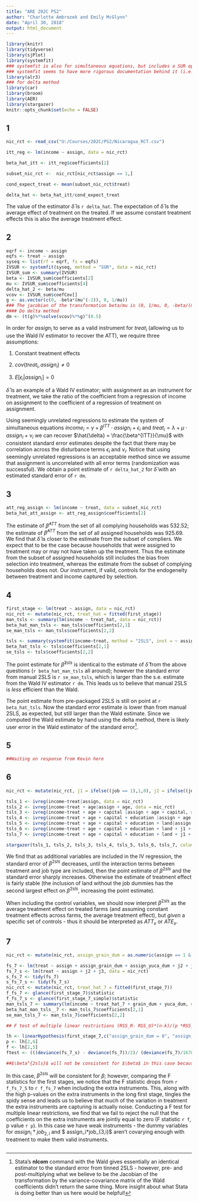 ```yaml
---
title: "ARE 202C PS2"
author: "Charlotte Ambrozek and Emily McGlynn"
date: "April 30, 2018"
output: html_document
---
```


```r
library(knitr)
library(tidyverse)
library(sjPlot)
library(systemfit)
### systemfit is also for simultaneous equations, but includes a SUR option
### systemfit seems to have more rigorous documentation behind it (i.e. pubs in journal of statistical software), let's use that one (sem is also an option)
library(alr3)
### for delta method
library(car)
library(broom)
library(AER)
library(stargazer)
knitr::opts_chunk$set(echo = FALSE)
```

## 1

```r
nic_rct <- read_csv("U:/Courses/202C/PS2/Nicaragua_RCT.csv")

itt_reg <- lm(income ~ assign, data = nic_rct)

beta_hat_itt <- itt_reg$coefficients[2]

subset_nic_rct <-  nic_rct[nic_rct$assign == 1,]

cond_expect_treat <- mean(subset_nic_rct$treat)

delta_hat <- beta_hat_itt/cond_expect_treat
```
The value of the estimator $\hat{\delta}$ is `r delta_hat`. The expectation of $\hat{\delta}$ is the average effect of treatment on the treated. If we assume constant treatment effects this is also the average treatment effect.

## 2
```r
eqrf <- income ~ assign
eqfs <- treat ~ assign
syseq <- list(rf = eqrf, fs = eqfs)
IVSUR <- systemfit(syseq, method = "SUR", data = nic_rct)
IVSUR_sum <- summary(IVSUR)
beta <- IVSUR_sum$coefficients[2]
mu <- IVSUR_sum$coefficients[4]
delta_hat_2 <- beta/mu
vcov <- IVSUR_sum$coefCov[]
g <- as.vector(c(0, -beta*(mu^(-2)), 0, 1/mu))
### The jacobian of the transformation beta/mu is (0, 1/mu, 0, -beta/(mu^2))
#### Do delta method
dm <- (t(g)%*%solve(vcov)%*%g)^(0.5)
```
In order for $assign_i$ to serve as a valid instrument for $treat_i$ (allowing us to use the Wald IV estimator to recover the ATT), we require three assumptions:

1. Constant treatment effects

2. $cov(treat_i, assign_i) \neq 0$

3. $E[\epsilon_i | assign_i] = 0$

$\hat{\delta}$ is an example of a Wald IV estimator; with assignment as an instrument for treatment, we take the ratio of the coefficient from a regression of income on assignment to the coefficient of a regression of treatment on assignment.

Using seemingly unrelated regressions to estimate the system of simultaneous equations $income_i = \gamma + \beta^{ITT}\cdot assign_i +\epsilon_i$ and $treat_i = \lambda + \mu \cdot assign_i + \nu_i$ we can recover $\hat{\delta} = \frac{\beta^{ITT}}{\mu}$ with consistent standard error estimates despite the fact that there may be correlation across the disturbance terms $\epsilon_i$ and $\nu_i$. Notice that using seemingly unrelated regressions is an acceptable method since we assume that assignment is uncorrelated with all error terms (randomization was successful). We obtain a point estimate of `r delta_hat_2` for $\hat{\delta}$ with an estimated standard error of `r dm`.

## 3
```r
att_reg_assign <- lm(income ~ treat, data = subset_nic_rct)
beta_hat_att_assign <- att_reg_assign$coefficients[2]
```
The estimate of $\hat{\beta}^{ATT}$ from the set of all complying households was 532.52; the estimate of $\hat{\beta}^{ATT}$ from the set of all assigned households was 925.69. We find that $\hat{\delta}$ is closer to the estimate from the subset of compliers. We expect that to be the case because households that were assigned to treatment may or may not have taken up the treatment. Thus the estimate from the subset of assigned households still includes the bias from selection into treatment, whereas the estimate from the subset of complying households does not. Our instrument, if valid, controls for the endogeneity between treatment and income captured by selection.

## 4
```r
first_stage <- lm(treat ~ assign, data = nic_rct)
nic_rct <- mutate(nic_rct, treat_hat = fitted(first_stage))
man_tsls <- summary(lm(income ~ treat_hat, data = nic_rct))
beta_hat_man_tsls <- man_tsls$coefficients[2,1]
se_man_tsls <- man_tsls$coefficients[2,2]

tsls <- summary(systemfit(income~treat, method = "2SLS", inst = ~ assign, data = nic_rct))
beta_hat_tsls <- tsls$coefficients[2,1]
se_tsls <- tsls$coefficients[2,2]
```
The point estimate for $\hat{\beta}^{2sls}$ is identical to the estimate of $\hat{\delta}$ from the above questions (`r beta_hat_man_tsls` all around); however the standard error from manual 2SLS is `r se_man_tsls`, which is larger than the s.e. estimate from the Wald IV estimator `r dm`. This leads us to believe that manual 2SLS is *less* efficient than the Wald.

The point estimate from pre-packaged 2SLS is still on point at `r beta_hat_tsls`. Now the standard error estimate is lower than from manual 2SLS, as expected, but still larger than the Wald estimate. Since we computed the Wald estimate by hand using the delta method, there is likely user error in the Wald estimator of the standard error[^1].

[^1]: Stata's **nlcom** command with the Wald gives essentially an identical estimator to the standard error from tinned 2SLS - however, pre- and post-multiplying what we believe to be the Jacobian of the transformation by the variance-covariance matrix of the Wald coefficients didn't return the same thing. More insight about what Stata is doing better than us here would be helpful!

## 5

```r
##Waiting on response from Kevin here
```

## 6
```r
nic_rct <- mutate(nic_rct, j1 = ifelse((job == 1),1,0), j2 = ifelse((job == 2),1,0), j3 = ifelse((job == 3),1,0), tj1 = (treat * j1), tj2 = (treat * j2), tj3 = (treat * j3))

tsls_1 <- ivreg(income~treat|assign, data = nic_rct)
tsls_2 <- ivreg(income~treat + age|assign + age, data = nic_rct) 
tsls_3 <- ivreg(income~treat + age + capital |assign + age + capital, data = nic_rct)
tsls_4 <- ivreg(income~treat + age + capital + education |assign + age + capital + education, data = nic_rct)
tsls_5 <- ivreg(income~treat + age + capital + education + land|assign + age + capital + education + land, data = nic_rct)
tsls_6 <- ivreg(income~treat + age + capital + education + land + j1 + j2 + j3|assign + age + capital + education + land + j1 + j2 + j3, data = nic_rct) 
tsls_7 <- ivreg(income~treat + age + capital + education + land + j1 + j2 + j3 + tj1 + tj2 + tj3|assign + age + capital + education + land + j1 + j2 + j3 + tj1 + tj2 + tj3, data = nic_rct)

stargazer(tsls_1, tsls_2, tsls_3, tsls_4, tsls_5, tsls_6, tsls_7, column.sep.width = ".25pt", omit = "Constant", omit.stat = "all")

```

We find that as additional variables are included in the IV regression, the standard error of $\beta^{2sls}$ decreases, until the interaction terms between treatment and job type are included, then the point estimate of $\beta^{2sls}$ and the standard error sharply increases. Otherwise the estimate of treatment effect is fairly stable (the inclusion of land without the job dummies has the second largest effect on $\beta^{2sls}$, increasing the point estimate).

When including the control variables, we should now interpret $\beta^{2sls}$ as the average treatment effect on treated farms (and assuming constant treatment effects across farms, the average treatment effect), but *given* a specific set of controls - thus it should be interpreted as $ATT_x$ or $ATE_x$.  

## 7
```r
nic_rct <- mutate(nic_rct, assign_grain_dum = as.numeric(assign == 1 & job ==2), assign_yuca_dum = as.numeric(assign == 1 & job == 3), grain_dum = as.numeric(job == 2), yuca_dum = as.numeric(job == 3))

fs_7 <- lm(treat ~ assign + assign_grain_dum + assign_yuca_dum + j2 + j3, data = nic_rct)
fs_7_s <- lm(treat ~ assign + j2 + j3, data = nic_rct)
s_fs_7 <- tidy(fs_7)
s_fs_7_s <- tidy(fs_7_s)
nic_rct <- mutate(nic_rct, treat_hat_7 = fitted(first_stage_7))
f_fs_7 <- glance(first_stage_7)$statistic
f_fs_7_s <- glance(first_stage_7_simple)$statistic
man_tsls_7 <- summary(lm(income ~ treat_hat_7 + grain_dum + yuca_dum, data = nic_rct))
beta_hat_man_tsls__7 <- man_tsls_7$coefficients[2,1]
se_man_tsls_7 <- man_tsls_7$coefficients[2,2]

## F test of multiple linear restrictions (RSS_R- RSS_U)*(n-k)/(p *RSS_U)

lh <- linearHypothesis(first_stage_7,c("assign_grain_dum = 0", "assign_yuca_dum = 0"), test = "F")
p <- lh[2,6]
f <- lh[2,5]
ftest <- (((deviance(fs_7_s) - deviance(fs_7))/2)/ (deviance(fs_7)/1678))

##$\beta^{2sls}$ will not be consistent for $\beta$ in this case because job type is controlled in both the first stage regression and in the main regression. Thus in the main regression $\beta^{2sls}$ will contain some information about the effect of job type on income, while the objective of the main regression is to identify the effect of treatment while holding job type constant. To isolate the effect of treatment holding job type constant, presumably it would make sense to either control for job type in either the first stage regression or second stage, but not both. 

```

In this case, $\beta^{2sls}$ will be consistent for $\beta$; however, comparing the F statistics for the first stages, we notice that the F statistic drops from `r f_fs_7_S` to `r f_fs_7` when including the extra instruments. This, along with the high p-values on the extra instruments in the long first stage, tingles the spidy sense and leads us to believe that much of the variation in treatment the extra instruments are capturing  is actually noise. Conducting a F test for multiple linear restrictions, we find that we fail to reject the null that the coefficients on the extra instruments are jointly equal to zero (F statistic `r f`, p value `r p`). In this case we have weak instruments - the dummy variables for $assign_i*job_{2,i}$ and $ assign_i*job_{3,i}$ aren't covarying enough with treatment to make them valid instruments.


```r
```

